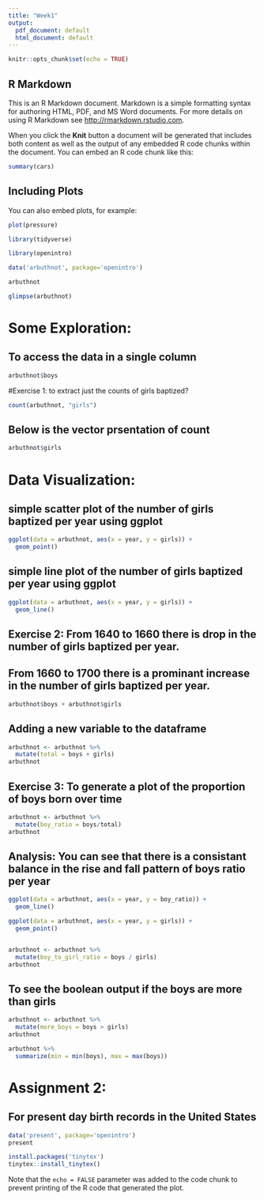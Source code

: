 ```yaml
---
title: "Week1"
output:
  pdf_document: default
  html_document: default
---
```


```r
knitr::opts_chunk$set(echo = TRUE)
```

## R Markdown

This is an R Markdown document. Markdown is a simple formatting syntax for authoring HTML, PDF, and MS Word documents. For more details on using R Markdown see <http://rmarkdown.rstudio.com>.

When you click the **Knit** button a document will be generated that includes both content as well as the output of any embedded R code chunks within the document. You can embed an R code chunk like this:

```r
summary(cars)
```

## Including Plots

You can also embed plots, for example:

```r
plot(pressure)
```
```r
library(tidyverse)
```

```r
library(openintro)
```

```r
data('arbuthnot', package='openintro')
```

```r
arbuthnot
```

```r
glimpse(arbuthnot)
```
# Some Exploration:
## To access the data in a single column
```r
arbuthnot$boys
```
#Exercise 1: to extract just the counts of girls baptized? 
```r
count(arbuthnot, "girls")
```
## Below is the vector prsentation of count
```r
arbuthnot$girls
```
# Data Visualization:
## simple scatter plot of the number of girls baptized per year using ggplot
```r
ggplot(data = arbuthnot, aes(x = year, y = girls)) + 
  geom_point()
```
## simple line plot of the number of girls baptized per year using ggplot
```r
ggplot(data = arbuthnot, aes(x = year, y = girls)) + 
  geom_line()
```
## Exercise 2: From 1640 to 1660 there is drop in the number of girls baptized per year. 
## From 1660 to 1700 there is a prominant increase in the number of girls baptized per year.
```r
arbuthnot$boys + arbuthnot$girls
```
## Adding a new variable to the dataframe
```r
arbuthnot <- arbuthnot %>%
  mutate(total = boys + girls)
arbuthnot
```
## Exercise 3: To generate a plot of the proportion of boys born over time

```r
arbuthnot <- arbuthnot %>%
  mutate(boy_ratio = boys/total)
arbuthnot
```
## Analysis: You can see that there is a consistant balance in the rise and fall pattern of boys ratio per year
```r
ggplot(data = arbuthnot, aes(x = year, y = boy_ratio)) + 
  geom_line()
```

```r
ggplot(data = arbuthnot, aes(x = year, y = girls)) + 
  geom_point()
```

```r

```

```r
arbuthnot <- arbuthnot %>%
  mutate(boy_to_girl_ratio = boys / girls)
arbuthnot
```
## To see the boolean output if the boys are more than girls
```r
arbuthnot <- arbuthnot %>%
  mutate(more_boys = boys > girls)
arbuthnot
```

```r
arbuthnot %>%
  summarize(min = min(boys), max = max(boys))
```
# Assignment 2:
## For present day birth records in the United States
```r
data('present', package='openintro')
present
```

```r
install.packages('tinytex')
tinytex::install_tinytex()
```

Note that the `echo = FALSE` parameter was added to the code chunk to prevent printing of the R code that generated the plot.
